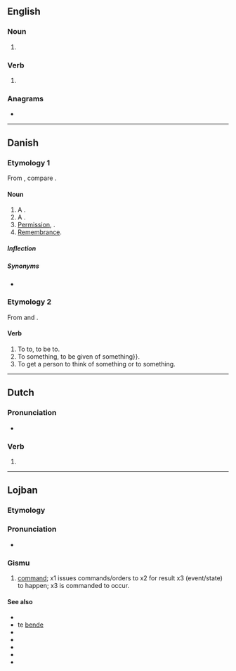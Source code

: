 {{also|Minde}}
==English==

===Noun===
{{en-noun}}

# {{obsolete spelling of|mind|lang=en}}

===Verb===
{{head|en|verb}}

# {{obsolete spelling of|mind|lang=en}}

===Anagrams===
* {{anagrams|en|EDMIn|Indem.|denim|menid|mined}}

----

==Danish==

===Etymology 1===
From {{etyl|non|da}} {{m|non|minni}}, compare {{cog|en|mind}}.

====Noun====
{{da-noun|t|r}}
# A {{l|en|memory}}.
# A {{l|en|memorial}}.
# [[permission#English|Permission]], {{l|en|consent}}.
# [[remembrance#English|Remembrance]].

=====Inflection=====
{{da-noun-infl|t|r}}

=====Synonyms=====
* {{l|da|erindring}}

===Etymology 2===
From {{etyl|non|da}} {{m|non|minna}} and {{m|non|minnast}}.

====Verb====
{{da-verb|mind|minde|minder|mindede|har|mindet}}
# To {{l|en|relate}} to, to be {{l|en|similar}} to.
# To {{l|en|remember}} something, to be given {{l|en|remembrance}} of something}}.
# To get a person to think of something {{l|en|similar}} or {{l|en|identical}} to something.

----

==Dutch==

===Pronunciation===
* {{audio|Nl-minde.ogg|Audio|lang=nl}}

===Verb===
{{nl-verb-form}}

# {{nl-verb form of|n=sg|t=past|m=ind+subj|minnen}}

----

==Lojban==

===Etymology===
{{jbo-etym
|zh='''min'''|zh_t=命|zh_tr=mìng
|en=ka'''m'''a'''nd'''|en_t=command
|hi=a'''de'''c|hi_t=आदेश|hi_tr=ādēśa
|es='''m'''a'''nd'''|es_t=mandar
}}

===Pronunciation===
* {{IPA|/ˈminde/|lang=jbo}}

===Gismu===
{{jbo-gismu|mid|mi'e}}

# [[command]]; x1 issues commands/orders to x2 for result x3 (event/state) to happen; x3 is commanded to occur.

====See also====
* {{l|jbo|lacri}}
* te [[bende]]
* {{l|jbo|jatna}}
* {{l|jbo|ralju}}
* {{l|jbo|jitro}}
* {{l|jbo|turni}}
* {{l|jbo|tinbe}}